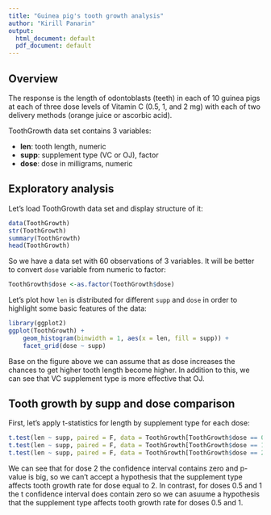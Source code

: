 ```yaml
---
title: "Guinea pig's tooth growth analysis"
author: "Kirill Panarin"
output:
  html_document: default
  pdf_document: default
---
```

## Overview

The response is the length of odontoblasts (teeth) in each of 10 guinea pigs at each of three dose levels of Vitamin C (0.5, 1, and 2 mg) with each of two delivery methods (orange juice or ascorbic acid).

ToothGrowth data set contains 3 variables:

- **len**: tooth length, numeric
- **supp**: supplement type (VC or OJ), factor
- **dose**: dose in milligrams, numeric

## Exploratory analysis

Let's load ToothGrowth data set and display structure of it:

```r
data(ToothGrowth)
str(ToothGrowth)
summary(ToothGrowth)
head(ToothGrowth)
```

So we have a data set with 60 observations of 3 variables. It will be better to convert `dose` variable from numeric to factor:

```r
ToothGrowth$dose <-as.factor(ToothGrowth$dose)
```

Let's plot how `len` is distributed for different `supp` and `dose` in order to highlight some basic features of the data:

```r
library(ggplot2)
ggplot(ToothGrowth) +
    geom_histogram(binwidth = 1, aes(x = len, fill = supp)) + 
    facet_grid(dose ~ supp)
```

Base on the figure above we can assume that as dose increases the chances to get higher tooth length become higher. In addition to this, we can see that VC supplement type is more effective that OJ. 

## Tooth growth by supp and dose comparison

First, let's apply t-statistics for length by supplement type for each dose:

```r
t.test(len ~ supp, paired = F, data = ToothGrowth[ToothGrowth$dose == 0.5,])
t.test(len ~ supp, paired = F, data = ToothGrowth[ToothGrowth$dose == 1,])
t.test(len ~ supp, paired = F, data = ToothGrowth[ToothGrowth$dose == 2,])
```

We can see that for dose 2 the confidence interval contains zero and p-value is big, so we can't accept a hypothesis that the supplement type affects tooth growth rate for dose equal to 2. In contrast, for doses 0.5 and 1 the t confidence interval does contain zero so we can asuume a hypothesis that the supplement type affects tooth growth rate for doses 0.5 and 1.

